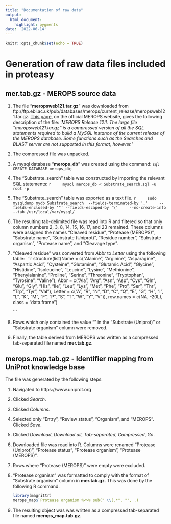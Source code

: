 ```yaml
---
title: "Documentation of raw data"
output:
  html_document:
    highlight: pygments
date: '2022-06-14'
---
```


```r
knitr::opts_chunk$set(echo = TRUE)
```

# Generation of raw data files included in proteasy

## mer.tab.gz - MEROPS source data

1. The file "**meropsweb121.tar.gz**" was downloaded from 
ftp://ftp.ebi.ac.uk/pub/databases/merops/current_release/meropsweb121.tar.gz.
[This page](https://www.ebi.ac.uk/merops/download_list.shtml), on the official
MEROPS website, gives the following description of the file:
'*MEROPS Release 12.1. The large file "meropsweb121.tar.gz" is a compressed
version of all the SQL statements required to build a MySQL instance of the
current release of the MEROPS database. Some functions such as the Searches and
BLAST server are not supported in this format, however.*'

2. The compressed file was unpacked.

3. A mysql database "**merops_db**" was created using the command:
    ```sql
    CREATE DATABASE merops_db;
    ```

4. The "Substrate_search" table was constructed by importing the relevant
SQL statements:
    ```r
    mysql merops_db < Substrate_search.sql -u root -p
    ```

5. The "Substrate_search" table was exported as a text file.
    ```r
    sudo mysqldump mydb Substrate_search  --fields-terminated-by ','
    --fields-enclosed-by '"' --fields-escaped-by '\'
    --no-create-info --tab /usr/local/var/mysql/
    ```

6. The resulting tab-delimited file was read into R and filtered so that only
column numbers 2, 3, 8, 14, 15, 16, 17, and 23 remained. These columns were
assigned the names "Cleaved residue", "Protease (MEROPS)", "Substrate name",
"Substrate (Uniprot)", "Residue number", "Substrate organism", "Protease name",
and "Cleavage type".

7. "Cleaved residue" was converted from *Abbr* to *Letter* using the following
table:
    ```r
    
    structure(list(Name = c("Alanine", "Arginine", "Asparagine", 
    "Aspartic Acid", "Cysteine", "Glutamine", "Glutamic Acid", "Glycine", 
    "Histidine", "Isoleucine", "Leucine", "Lysine", "Methionine", 
    "Phenylalanine", "Proline", "Serine", "Threonine", "Tryptophan", 
    "Tyrosine", "Valine"), Abbr = c("Ala", "Arg", "Asn", "Asp", "Cys", 
    "Gln", "Glu", "Gly", "His", "Ile", "Leu", "Lys", "Met", "Phe", 
    "Pro", "Ser", "Thr", "Trp", "Tyr", "Val"), Letter = c("A", "R", 
    "N", "D", "C", "Q", "E", "G", "H", "I", "L", "K", "M", "F", "P", 
    "S", "T", "W", "Y", "V")), row.names = c(NA, -20L), class = "data.frame")
    
    ```

8. Rows which only contained the value "\N" in the "Substrate (Uniprot)" or
"Substrate organism" column were removed.

9. Finally, the table derived from MEROPS was written as a compressed
tab-separated file named **mer.tab.gz**.

## merops.map.tab.gz - Identifier mapping from UniProt knowledge base

The file was generated by the following steps:

1. Navigated to https://www.uniprot.org

2. Clicked *Search*.

3. Clicked *Columns*.

4. Selected only "Entry", "Review status", "Organism", and "MEROPS". Clicked
*Save*.

5. Clicked *Download*, *Download all*, *Tab-separated*, *Compressed*, *Go*.

6. Downloaded file was read into R. Columns were renamed "Protease (Uniprot)",
"Protease status", "Protease organism", "Protease (MEROPS)".

7. Rows where "Protease (MEROPS)" were empty were excluded.

8. "Protease organism" was formatted to comply with the format of
"Substrate organism" column in **mer.tab.gz**. This was done by the following
R command.

    ```r
    library(magrittr)
    merops_map$`Protease organism %<>% sub(" \\(.*", "", .)
    ```

9. The resulting object was was written as a compressed tab-separated file
named **merops_map.tab.gz**.